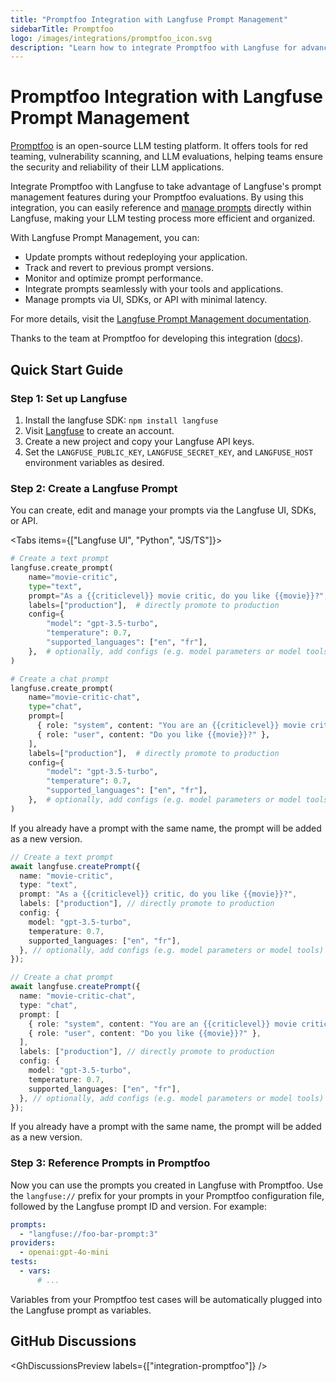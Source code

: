 ```yaml
---
title: "Promptfoo Integration with Langfuse Prompt Management"
sidebarTitle: Promptfoo
logo: /images/integrations/promptfoo_icon.svg
description: "Learn how to integrate Promptfoo with Langfuse for advanced prompt management and prompt collaboration. Follow our detailed step-by-step guide for easy setup and enhanced performance."
---
```


# Promptfoo Integration with Langfuse Prompt Management

[Promptfoo](https://www.promptfoo.dev/) is an open-source LLM testing platform. It offers tools for red teaming, vulnerability scanning, and LLM evaluations, helping teams ensure the security and reliability of their LLM applications.

Integrate Promptfoo with Langfuse to take advantage of Langfuse's prompt management features during your Promptfoo evaluations. By using this integration, you can easily reference and [manage prompts](/docs/prompt-management/get-started) directly within Langfuse, making your LLM testing process more efficient and organized.

With Langfuse Prompt Management, you can:

- Update prompts without redeploying your application.
- Track and revert to previous prompt versions.
- Monitor and optimize prompt performance.
- Integrate prompts seamlessly with your tools and applications.
- Manage prompts via UI, SDKs, or API with minimal latency.

For more details, visit the [Langfuse Prompt Management documentation](/docs/prompt-management/get-started).

Thanks to the team at Promptfoo for developing this integration ([docs](https://www.promptfoo.dev/docs/integrations/langfuse)).

## Quick Start Guide

<Steps>

### Step 1: Set up Langfuse

1. Install the langfuse SDK: `npm install langfuse`
2. Visit [Langfuse](https://cloud.langfuse.com) to create an account.
3. Create a new project and copy your Langfuse API keys.
4. Set the `LANGFUSE_PUBLIC_KEY`, `LANGFUSE_SECRET_KEY`, and `LANGFUSE_HOST` environment variables as desired.

### Step 2: Create a Langfuse Prompt

You can create, edit and manage your prompts via the Langfuse UI, SDKs, or API.

<Tabs items={["Langfuse UI", "Python", "JS/TS"]}>
<Tab>

<CloudflareVideo
  videoId="3c9bf36417e79dd2d68c3bba2a8f0a98"
  aspectRatio={1.24}
  gifStyle
  className="max-w-xl"
/>

</Tab>
<Tab>

```python
# Create a text prompt
langfuse.create_prompt(
    name="movie-critic",
    type="text",
    prompt="As a {{criticlevel}} movie critic, do you like {{movie}}?",
    labels=["production"],  # directly promote to production
    config={
        "model": "gpt-3.5-turbo",
        "temperature": 0.7,
        "supported_languages": ["en", "fr"],
    },  # optionally, add configs (e.g. model parameters or model tools) or tags
)

# Create a chat prompt
langfuse.create_prompt(
    name="movie-critic-chat",
    type="chat",
    prompt=[
      { role: "system", content: "You are an {{criticlevel}} movie critic" },
      { role: "user", content: "Do you like {{movie}}?" },
    ],
    labels=["production"],  # directly promote to production
    config={
        "model": "gpt-3.5-turbo",
        "temperature": 0.7,
        "supported_languages": ["en", "fr"],
    },  # optionally, add configs (e.g. model parameters or model tools) or tags
)
```

If you already have a prompt with the same name, the prompt will be added as a new version.

</Tab>

<Tab>

```typescript
// Create a text prompt
await langfuse.createPrompt({
  name: "movie-critic",
  type: "text",
  prompt: "As a {{criticlevel}} critic, do you like {{movie}}?",
  labels: ["production"], // directly promote to production
  config: {
    model: "gpt-3.5-turbo",
    temperature: 0.7,
    supported_languages: ["en", "fr"],
  }, // optionally, add configs (e.g. model parameters or model tools) or tags
});

// Create a chat prompt
await langfuse.createPrompt({
  name: "movie-critic-chat",
  type: "chat",
  prompt: [
    { role: "system", content: "You are an {{criticlevel}} movie critic" },
    { role: "user", content: "Do you like {{movie}}?" },
  ],
  labels: ["production"], // directly promote to production
  config: {
    model: "gpt-3.5-turbo",
    temperature: 0.7,
    supported_languages: ["en", "fr"],
  }, // optionally, add configs (e.g. model parameters or model tools) or tags
});
```

If you already have a prompt with the same name, the prompt will be added as a new version.

</Tab>

</Tabs>

### Step 3: Reference Prompts in Promptfoo

Now you can use the prompts you created in Langfuse with Promptfoo. Use the `langfuse://` prefix for your prompts in your Promptfoo configuration file, followed by the Langfuse prompt ID and version. For example:

```yaml
prompts:
  - "langfuse://foo-bar-prompt:3"
providers:
  - openai:gpt-4o-mini
tests:
  - vars:
      # ...
```

Variables from your Promptfoo test cases will be automatically plugged into the Langfuse prompt as variables.

</Steps>

## GitHub Discussions


<GhDiscussionsPreview labels={["integration-promptfoo"]} />
